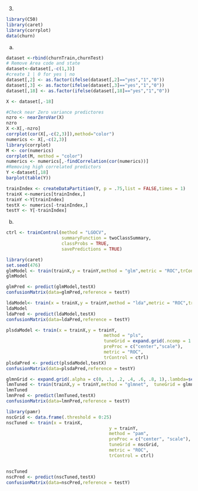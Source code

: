 

3.
```r
library(C50)
library(caret)
library(corrplot)
data(churn)
```

a.
```r
dataset <-rbind(churnTrain,churnTest)
# Remove Area code and state
dataset<-dataset[,-c(1,3)]
#create 1 | 0 for yes | no
dataset[,2] <- as.factor(ifelse(dataset[,2]=="yes","1","0"))
dataset[,3] <- as.factor(ifelse(dataset[,3]=="yes","1","0"))
dataset[,18] <- as.factor(ifelse(dataset[,18]=="yes","1","0"))

X <- dataset[,-18]

#Check near Zero variance predictores
nzro <- nearZeroVar(X)
nzro
X <-X[,-nzro]
corrplot(cor(X[,-c(2,3)]),method="color")
numerics <- X[,-c(2,3)]
library(corrplot)
M <- cor(numerics)
corrplot(M, method = "color")
numerics <- numerics[,-findCorrelation(cor(numerics))]
#Removing high correlated predictors
Y <-dataset[,18]
barplot(table(Y))

trainIndex <- createDataPartition(Y, p = .75,list = FALSE,times = 1)
trainX <-numerics[trainIndex,]
trainY <-Y[trainIndex]
testX <- numerics[-trainIndex,]
testY <- Y[-trainIndex]

```

b.

```r
ctrl <- trainControl(method = "LGOCV",
                     summaryFunction = twoClassSummary,
                     classProbs = TRUE,
                     savePredictions = TRUE)

library(caret)
set.seed(476)
glmModel <- train(trainX,y = trainY,method = "glm",metric = "ROC",trControl = ctrl,preProc = c("center", "scale"))
glmModel

glmPred <- predict(glmModel,testX)
confusionMatrix(data=glmPred,reference = testY)

```
```r
ldaModel<- train(x = trainX,y = trainY,method = "lda",metric = "ROC",trControl = ctrl,preProc = c("center", "scale"))
ldaModel
ldaPred <- predict(ldaModel,testX)
confusionMatrix(data=ldaPred,reference = testY)
```

```r
plsdaModel <- train(x = trainX,y = trainY,
                                     method = "pls",
                                     tuneGrid = expand.grid(.ncomp = 1:2),
                                     preProc = c("center","scale"),
                                     metric = "ROC",
                                     trControl = ctrl)
plsdaPred <- predict(plsdaModel,testX)
confusionMatrix(data=plsdaPred,reference = testY)
```

```r
glmnGrid <- expand.grid(.alpha = c(0, .1, .2, .4, .6, .8, 1),.lambda=seq(0.01,0.2,length=40))
lmnTuned <- train(trainX,y = trainY,method = "glmnet",  tuneGrid = glmnGrid,metric = "ROC",trControl = ctrl,preProc = c("center", "scale"))
lmnTuned
lmnPred <- predict(lmnTuned,testX)
confusionMatrix(data=lmnPred,reference = testY)
```

```r
library(pamr)
nscGrid <- data.frame(.threshold = 0:25)
nscTuned <- train(x = trainX,
                                       y = trainY,
                                       method = "pam",
                                       preProc = c("center", "scale"),
                                       tuneGrid = nscGrid,
                                       metric = "ROC",
                                       trControl = ctrl)


nscTuned
nscPred <- predict(nscTuned,testX)
confusionMatrix(data=nscPred,reference = testY)

```



